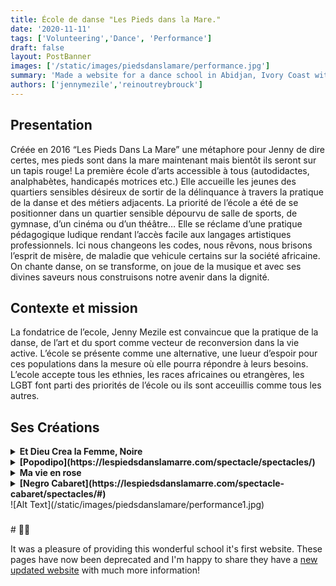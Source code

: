 ```yaml
---
title: École de danse "Les Pieds dans la Mare."
date: '2020-11-11'
tags: ['Volunteering','Dance', 'Performance']
draft: false
layout: PostBanner
images: ['/static/images/piedsdanslamare/performance.jpg']
summary: 'Made a website for a dance school in Abidjan, Ivory Coast with a special mission. The school is an initiative of Jenny Mezile.'
authors: ['jennymezile','reinoutreybrouck']
---
```



## Presentation

Créée en 2016 “Les Pieds Dans La Mare” une métaphore pour Jenny de dire certes, mes pieds sont dans la mare maintenant mais bientôt ils seront sur un tapis rouge! 
La première école d’arts accessible à tous (autodidactes, analphabètes, handicapés motrices etc.) Elle accueille les jeunes des quartiers sensibles désireux de sortir de la délinquance à travers la pratique de la danse et des métiers adjacents. La priorité de l’école a été de se positionner dans un quartier sensible dépourvu de salle de sports, de gymnase, d’un cinéma ou d’un théâtre… 
Elle se réclame d’une pratique pédagogique ludique rendant l’accès facile aux langages artistiques professionnels. 
Ici nous changeons les codes, nous rêvons, nous brisons l’esprit de misère, de maladie que vehicule certains sur la société africaine. 
On chante danse, on se transforme, on joue de la musique et avec ses divines saveurs nous construisons notre avenir dans la dignité.


## Contexte et mission

La fondatrice de l’ecole, Jenny Mezile est convaincue que la pratique de la danse, de l’art et du sport comme vecteur de reconversion dans la vie active. 
L’école se présente comme une alternative, une lueur d’espoir pour ces populations dans la mesure où elle pourra répondre à leurs besoins. 
L’ecole accepte tous les ethnies, les races africaines ou etrangères, les LGBT font parti des priorités de l’école ou ils sont acceuillis comme tous les autres.

## Ses Créations

<details>
 <summary><b>Et Dieu Crea la Femme, Noire</b></summary>

 - 19 ans de collaboration, co-choreographe de la Cie N’Soleh. Créations : "Shogun", "Nous", "Emi Ayé", "1 pour 300", "1 fauteuil pour 2", "La rue Princesse".
</details>

<details>
 <summary><b>[Popodipo](https://lespiedsdanslamarre.com/spectacle/spectacles/)</b></summary>

 - Un spectacle sous fond d'Hommage a Henrike Grosh tombée sous les balles des terroristes à Grand Bassame.

 - "La vie ne tient qu'à un fil, il faut en profiter"

   - Comment est votre vie dix mois après l'attentat ?
   - Vous en parlez à un médecin, un psychologue ?
   - Qu'est-ce qui vous aide dans tout ça, qu'est-ce qui vous tient debout ?
   - Comment est-ce que vous vivez ces moments-là ?
</details>

<details>
 <summary><b>Ma vie en rose</b></summary>

 - Ce spectacle est la dernière création de Jenny Mezile. Ce spectacle parle de la perte d’être chers inspiré du séisme haïtien qui a fait plus de 200 mille morts en 2010. Ici la dérision est a son paroxysme autour des personnages eclectiques. Du sapeur au masque de Zaoulie, de zèbre, de la religieuse au travestie tous ce croise de tableau en tableau autour dans un veritable métissage musical Tchaïkovski, Freddy Mercury, coupé décalé etc. Tout y est pour oublier cette catastrophe dont la chorégraphe a voulu tournée en dérision pour oublier et se souvenir.
</details>

<details>
 <summary><b>[Negro Cabaret](https://lespiedsdanslamarre.com/spectacle-cabaret/spectacles/#)</b></summary>

 - "La Maison des fetiches" un spectacle cabaret traitant de l'homophobie et de la tolerance. Creation 2019/2020 en cours. Extrait presenté au Goethe Institut d'Abidjan avril dernier
 </details>

 <div className="relative aspect-[2/1] w-full">
  ![Alt Text](/static/images/piedsdanslamare/performance1.jpg)
  </div>

###

<div style={{backgroundColor:'darkcyan', padding: '1rem'}}>
# 🤚📎

It was a pleasure of providing this wonderful school it's first website. These pages have now been deprecated and I'm happy to share they have a [new updated website](https://lespiedsdanslamarre.com/) with much more information!
</div>
